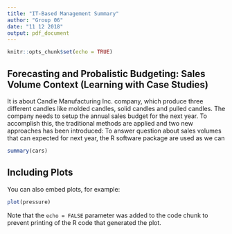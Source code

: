 ```yaml
---
title: "IT-Based Management Summary"
author: "Group 06"
date: "11 12 2018"
output: pdf_document
---
```


```r
knitr::opts_chunk$set(echo = TRUE)
```

## Forecasting and Probalistic Budgeting: Sales Volume Context (Learning with Case Studies)
\section{Use Case}
It is about Candle Manufacturing Inc. company, which produce three different candles like molded candles, solid candles and pulled candles. The company needs to setup the annual sales budget for the next year. To accomplish this, the traditional \textit{time series-based forecasting} methods are applied and two new approaches has been introduced: \newline
\textit{multinominal reggression-based} \newline
\textit{stochastic process-based forecasting of time series}\newline
To answer question about sales volumes that can expected for next year, the R software package are used as we can 
\begin{itemize}
\item perform a traditional time series analysis and use the model for \textbf{time series-based forecasting} for the next year
\item use timely intervals and perform a \textbf{regression-based forecasting}
\item read monthly sales from transactional data
\item perform a \textbf{stochastic process-based forecasting}
\end{itemize}

```r
summary(cars)
```

## Including Plots

You can also embed plots, for example:

```r
plot(pressure)
```

Note that the `echo = FALSE` parameter was added to the code chunk to prevent printing of the R code that generated the plot.
